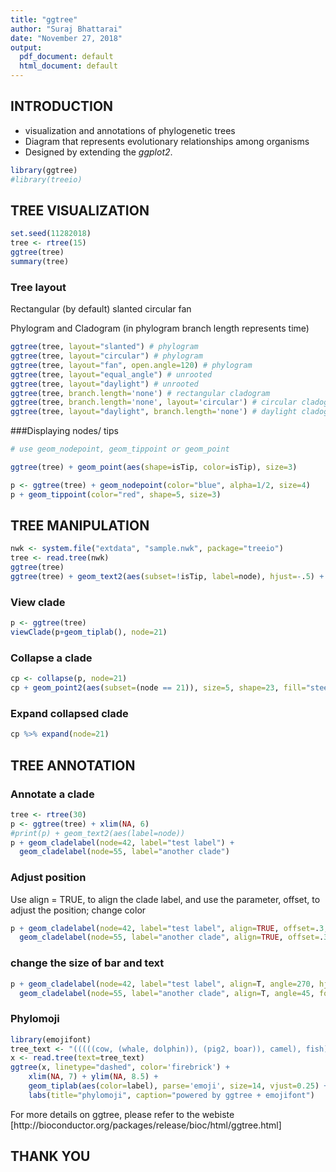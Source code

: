 ```yaml
---
title: "ggtree"
author: "Suraj Bhattarai"
date: "November 27, 2018"
output:
  pdf_document: default
  html_document: default
---
```


## INTRODUCTION
* visualization and annotations of phylogenetic trees 
* Diagram that represents evolutionary relationships among organisms
* Designed by extending the *ggplot2*. 

```R
library(ggtree)
#library(treeio)
```


## TREE VISUALIZATION

```R
set.seed(11282018)
tree <- rtree(15)
ggtree(tree)
summary(tree)
```


### Tree layout

Rectangular (by default)
slanted
circular
fan

Phylogram and Cladogram (in phylogram branch length represents time)

```R
ggtree(tree, layout="slanted") # phylogram
ggtree(tree, layout="circular") # phylogram
ggtree(tree, layout="fan", open.angle=120) # phylogram
ggtree(tree, layout="equal_angle") # unrooted
ggtree(tree, layout="daylight") # unrooted
ggtree(tree, branch.length='none') # rectangular cladogram
ggtree(tree, branch.length='none', layout='circular') # circular cladogram
ggtree(tree, layout="daylight", branch.length='none') # daylight cladogram
```

###Displaying nodes/ tips

```R
# use geom_nodepoint, geom_tippoint or geom_point

ggtree(tree) + geom_point(aes(shape=isTip, color=isTip), size=3)

p <- ggtree(tree) + geom_nodepoint(color="blue", alpha=1/2, size=4)
p + geom_tippoint(color="red", shape=5, size=3)
```


## TREE MANIPULATION

```R
nwk <- system.file("extdata", "sample.nwk", package="treeio")
tree <- read.tree(nwk)
ggtree(tree)
ggtree(tree) + geom_text2(aes(subset=!isTip, label=node), hjust=-.5) + geom_tiplab()
```

### View clade
```R
p <- ggtree(tree)
viewClade(p+geom_tiplab(), node=21)
```

### Collapse a clade 
```R
cp <- collapse(p, node=21)
cp + geom_point2(aes(subset=(node == 21)), size=5, shape=23, fill="steelblue")
```

### Expand collapsed clade
```R
cp %>% expand(node=21)
```

## TREE ANNOTATION

### Annotate a clade

```R
tree <- rtree(30)
p <- ggtree(tree) + xlim(NA, 6)
#print(p) + geom_text2(aes(label=node))
p + geom_cladelabel(node=42, label="test label") +
  geom_cladelabel(node=55, label="another clade")
```

### Adjust position

Use align = TRUE, to align the clade label, and use the parameter, offset, to adjust the position; change color 

```R
p + geom_cladelabel(node=42, label="test label", align=TRUE, offset=.3, color="red") +
  geom_cladelabel(node=55, label="another clade", align=TRUE, offset=.3, color = "blue")
```


### change the size of bar and text
```R
p + geom_cladelabel(node=42, label="test label", align=T, angle=270, hjust='center', offset.text=.5, barsize=1.5) +
  geom_cladelabel(node=55, label="another clade", align=T, angle=45, fontsize=8)
```

### Phylomoji

```R
library(emojifont)
tree_text <- "(((((cow, (whale, dolphin)), (pig2, boar)), camel), fish), seedling);"
x <- read.tree(text=tree_text)
ggtree(x, linetype="dashed", color='firebrick') +
    xlim(NA, 7) + ylim(NA, 8.5) +
    geom_tiplab(aes(color=label), parse='emoji', size=14, vjust=0.25) +
    labs(title="phylomoji", caption="powered by ggtree + emojifont")

```
For more details on ggtree, please refer to the webiste [http://bioconductor.org/packages/release/bioc/html/ggtree.html]
  
## THANK YOU
